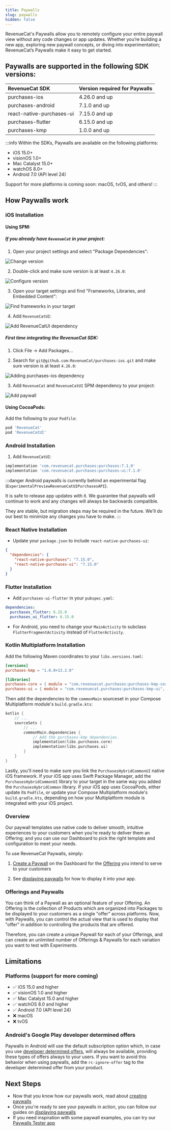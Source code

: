 ```yaml
---
title: Paywalls
slug: paywalls
hidden: false
---
```

RevenueCat's Paywalls allow you to remotely configure your entire paywall view without any code changes or app updates. Whether you’re building a new app, exploring new paywall concepts, or diving into experimentation; RevenueCat’s Paywalls make it easy to get started.

## Paywalls are supported in the following SDK versions:
| RevenueCat SDK           | Version required for Paywalls | 
| :----------------------- | :--------------------------------------------- |
| purchases-ios             | 4.26.0 and up                 |
| purchases-android         | 7.1.0 and up                  |
| react-native-purchases-ui | 7.15.0 and up                 | 
| purchases-flutter         | 6.15.0 and up                 |
| purchases-kmp             | 1.0.0 and up                  |

:::info
Within the SDKs, Paywalls are available on the following platforms:
- iOS 15.0+
- visionOS 1.0+
- Mac Catalyst 15.0+
- watchOS 8.0+
- Android 7.0 (API level 24)

Support for more platforms is coming soon: macOS, tvOS, and others!
:::


<YouTubeEmbed videoId="xSc9ICeyJpk" title="Introducing RevenueCat Paywalls" />

## How Paywalls work

### iOS Installation

#### Using SPM:

##### If you already have `RevenueCat` in your project:

1. Open your project settings and select "Package Dependencies":

![Change version](https://github.com/RevenueCat/purchases-ios/assets/685609/d317fd33-8270-4d9b-9b38-8f5f14342b04)

2. Double-click and make sure version is at least `4.26.0`:

![Configure version](https://github.com/RevenueCat/purchases-ios/assets/685609/f537a1e1-a1ab-4e6f-986c-05abdcf1dd9f)

3. Open your target settings and find "Frameworks, Libraries, and Embedded Content":

![Find frameworks in your target](https://github.com/RevenueCat/purchases-ios/assets/685609/af078e9a-4b98-42c6-8ca7-6f79aebdf3e0)

4. Add `RevenueCatUI`:

![Add RevenueCatUI dependency](https://github.com/RevenueCat/purchases-ios/assets/685609/c2a3498c-b80d-405c-bdf6-75de927ea58e)

##### First time integrating the RevenueCat SDK:

1. Click File -> Add Packages...

2. Search for `git@github.com:RevenueCat/purchases-ios.git` and make sure version is at least `4.26.0`:

![Adding purchases-ios dependency](https://github.com/RevenueCat/purchases-ios/assets/685609/18291043-5710-4944-ba12-7d6d83bde240)

3. Add `RevenueCat` and `RevenueCatUI` SPM dependency to your project:

![Add paywall](/images/9140485-Screenshot_2023-08-04_at_12.08.07_78343500e565bc1fd0fceaac72486876.png)

#### Using CocoaPods:

Add the following to your `Podfile`:
```ruby
pod 'RevenueCat'
pod 'RevenueCatUI'
```

### Android Installation

1. Add `RevenueCatUI`:
```groovy build.gradle
implementation 'com.revenuecat.purchases:purchases:7.1.0'
implementation 'com.revenuecat.purchases:purchases-ui:7.1.0'
```

:::danger
Android paywalls is currently behind an experimental flag (`ExperimentalPreviewRevenueCatUIPurchasesAPI`).

It is safe to release app updates with it. We guarantee that paywalls will continue to work and any changes will always be backwards compatible.

They are stable, but migration steps may be required in the future. We'll do our best to minimize any changes you have to make.
:::

### React Native Installation

- Update your `package.json` to include `react-native-purchases-ui`:
```json
{
  "dependencies": {
    "react-native-purchases": "7.15.0",
    "react-native-purchases-ui": "7.15.0"
  }
}
```

### Flutter Installation

- Add `purchases-ui-flutter` in your `pubspec.yaml`:
```yaml
dependencies:
  purchases_flutter: 6.15.0
  purchases_ui_flutter: 6.15.0
```
- For Android, you need to change your `MainActivity` to subclass `FlutterFragmentActivity` instead of `FlutterActivity`.

### Kotlin Multiplatform Installation

Add the following Maven coordinates to your `libs.versions.toml`:
```toml libs.versions.toml
[versions] 
purchases-kmp = "1.0.0+13.2.0"

[libraries]
purchases-core = { module = "com.revenuecat.purchases:purchases-kmp-core", version.ref = "purchases-kmp" }
purchases-ui = { module = "com.revenuecat.purchases:purchases-kmp-ui", version.ref = "purchases-kmp" }
```

Then add the dependencies to the `commonMain` sourceset in your Compose Multiplatform module's `build.gradle.kts`:
```kotlin build.gradle.kts
kotlin {
    // ...
    sourceSets {
        // ...
        commonMain.dependencies {  
            // Add the purchases-kmp dependencies.
            implementation(libs.purchases.core)  
            implementation(libs.purchases.ui)  
        }
    }
}
```

Lastly, you'll need to make sure you link the `PurchasesHybridCommonUI` native iOS framework. If your iOS app uses Swift Package Manager, add the `PurchasesHybridCommonUI` library to your target in the same way you added the `PurchasesHybridCommon` library. If your iOS app uses CocoaPods, either update its `Podfile`, or update your Compose Multiplatform module's `build.gradle.kts`, depending on how your Multiplatform module is integrated with your iOS project.


### Overview

Our paywall templates use native code to deliver smooth, intuitive experiences to your customers when you’re ready to deliver them an Offering; and you can use our Dashboard to pick the right template and configuration to meet your needs.

To use RevenueCat Paywalls, simply:

1. [Create a Paywall](/tools/paywalls/creating-paywalls) on the Dashboard for the [Offering](/getting-started/entitlements) you intend to serve to your customers

2. See [displaying paywalls](/tools/paywalls/displaying-paywalls) for how to display it into your app.

### Offerings and Paywalls

You can think of a Paywall as an optional feature of your Offering. An Offering is the collection of Products which are organized into Packages to be displayed to your customers as a single "offer" across platforms. Now, with Paywalls, you can control the actual view that is used to display that "offer" in addition to controlling the products that are offered.

Therefore, you can create a unique Paywall for each of your Offerings, and can create an unlimited number of Offerings & Paywalls for each variation you want to test with Experiments.

## Limitations

### Platforms (support for more coming)
* ✅  iOS 15.0 and higher
* ✅  visionOS 1.0 and higher
* ✅  Mac Catalyst 15.0 and higher
* ✅  watchOS 8.0 and higher
* ✅  Android 7.0 (API level 24)
* ❌  macOS
* ❌  tvOS

### Android's Google Play developer determined offers
Paywalls in Android will use the default subscription option which, in case you use [developer determined offers](/subscription-guidance/subscription-offers/google-play-offers#eligibility-criteria), will always be available, providing these types of offers always to your users. If you want to avoid this behavior when using paywalls, add the `rc-ignore-offer` tag to the developer determined offer from your product.

## Next Steps

* Now that you know how our paywalls work, read about [creating paywalls](/tools/paywalls/creating-paywalls)
* Once you're ready to see your paywalls in action, you can follow our guides on [displaying paywalls](/tools/paywalls/displaying-paywalls)
* If you need inspiration with some paywall examples, you can try our [Paywalls Tester app](https://github.com/RevenueCat/purchases-ios/tree/main/Tests/TestingApps/PaywallsTester)
